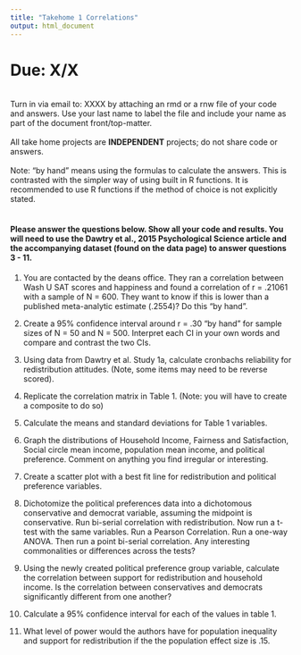 ```yaml
---
title: "Takehome 1 Correlations"
output: html_document
---
```


# Due: X/X 
<br>
Turn in via email to: XXXX by attaching an rmd or a rnw file of your code and answers. Use your last name to label the file and include your name as part of the document front/top-matter.  
<br>
All take home projects are **INDEPENDENT** projects; do not share code or answers.   
<br>
Note: "by hand" means using the formulas to calculate the answers. This is contrasted with the simpler way of using built in R functions. It is recommended to use R functions if the method of choice is not explicitly stated. 
<br>
<br>

#### Please answer the questions below. Show all your code and results. You will need to use the Dawtry et al., 2015 Psychological Science article and the accompanying dataset (found on the data page) to answer questions 3 - 11. 

1.  You are contacted by the deans office. They ran a correlation between Wash U SAT scores and happiness and found a correlation of r = .21061 with a sample of N = 600. They want to know if this is lower than a published meta-analytic estimate (.2554)? Do this "by hand". 

2. Create a 95% confidence interval around r = .30 "by hand" for sample sizes of N = 50 and N = 500. Interpret each CI in your own words and compare and contrast the two CIs.   

3. Using data from Dawtry et al. Study 1a, calculate cronbachs reliability for redistribution attitudes. (Note, some items may need to be reverse scored).  

4. Replicate the correlation matrix in Table 1. (Note: you will have to create a composite to do so)   

5. Calculate the means and standard deviations for Table 1 variables. 

6. Graph the distributions of Household Income, Fairness and Satisfaction, Social circle mean income, population mean income, and political preference. Comment on anything you find irregular or interesting.  

7. Create a scatter plot with a best fit line for redistribution and political preference variables.

8. Dichotomize the political preferences data into a dichotomous conservative and democrat variable, assuming the midpoint is conservative. Run bi-serial correlation with redistribution. Now run a t-test with the same variables. Run a Pearson Correlation. Run a one-way ANOVA. Then run a point bi-serial correlation. Any interesting commonalities or differences across the tests? 

9. Using the newly created political preference group variable, calculate the correlation between support for redistribution and household income. Is the correlation between conservatives and democrats significantly different from one another? 

10. Calculate a 95% confidence interval for each of the values in table 1. 

11. What level of power would the authors have for population inequality and support for redistribution if the the population effect size is .15. 



